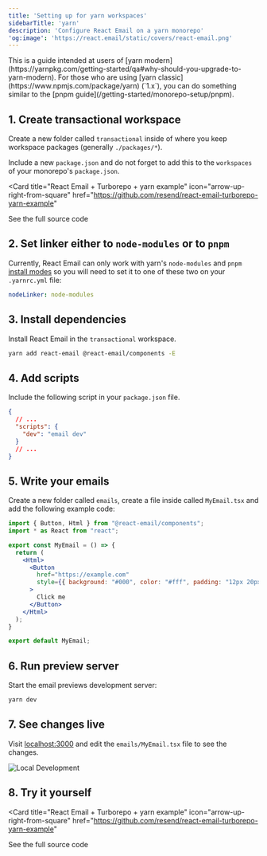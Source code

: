```yaml
---
title: 'Setting up for yarn workspaces'
sidebarTitle: 'yarn'
description: 'Configure React Email on a yarn monorepo'
'og:image': 'https://react.email/static/covers/react-email.png'
---
```


<Note>
  This is a guide intended at users of [yarn modern](https://yarnpkg.com/getting-started/qa#why-should-you-upgrade-to-yarn-modern). 
  For those who are using [yarn classic](https://www.npmjs.com/package/yarn) (`1.x`), you can do something similar to the 
  [pnpm guide](/getting-started/monorepo-setup/pnpm).
</Note>

## 1. Create transactional workspace

Create a new folder called `transactional` inside of where you keep workspace packages (generally `./packages/*`).

Include a new `package.json` and do not forget to add this to the `workspaces` of your monorepo's `package.json`.

<Card
  title="React Email + Turborepo + yarn example"
  icon="arrow-up-right-from-square"
  href="https://github.com/resend/react-email-turborepo-yarn-example"
>
  See the full source code
</Card>

## 2. Set linker either to `node-modules` or to `pnpm`

Currently, React Email can only work with yarn's `node-modules` and `pnpm` [install modes](https://yarnpkg.com/features/linkers)
so you will need to set it to one of these two on your `.yarnrc.yml` file:

```yml .yarnrc.yml
nodeLinker: node-modules
```

## 3. Install dependencies

Install React Email in the `transactional` workspace.

```sh packages/transactional
yarn add react-email @react-email/components -E
```

## 4. Add scripts

Include the following script in your `package.json` file.

```json packages/transactional/package.json
{
  // ...
  "scripts": {
    "dev": "email dev"
  }
  // ...
}
```

## 5. Write your emails

Create a new folder called `emails`, create a file inside called `MyEmail.tsx` and add the following example code:

```jsx packages/transactional/emails/MyEmail.tsx
import { Button, Html } from "@react-email/components";
import * as React from "react";

export const MyEmail = () => {
  return (
    <Html>
      <Button
        href="https://example.com"
        style={{ background: "#000", color: "#fff", padding: "12px 20px" }}
      >
        Click me
      </Button>
    </Html>
  );
}

export default MyEmail;
```

## 6. Run preview server

Start the email previews development server:

```sh packages/transactional
yarn dev
```

## 7. See changes live

Visit [localhost:3000](http://localhost:3000) and edit the `emails/MyEmail.tsx` file to see the changes.

<Frame>
  <img alt="Local Development" src="/images/local-dev.jpg" />
</Frame>

## 8. Try it yourself

<Card
  title="React Email + Turborepo + yarn example"
  icon="arrow-up-right-from-square"
  href="https://github.com/resend/react-email-turborepo-yarn-example"
>
  See the full source code
</Card>
